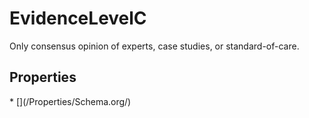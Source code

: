   
# EvidenceLevelC

Only consensus opinion of experts, case studies, or standard-of-care.

## Properties

<Grid>
* [](/Properties/Schema.org/)
</Grid>

